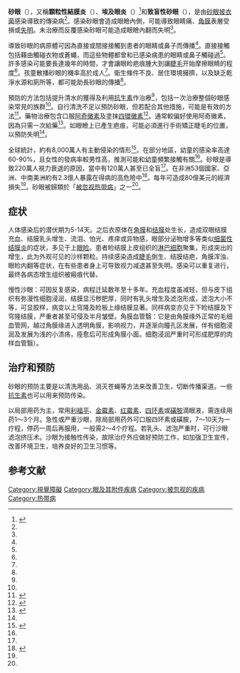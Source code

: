 {{medical}}
{{Infobox_Disease 
| Name           = 砂眼 
| Image          = Entropion and trichiasis secondary to trachoma A44-652-11.jpg
| Caption        = 用外科手術治療因砂眼導致的{{tsl|en|Entropion|瞼內翻}}與[[睫毛倒刺|睫毛倒刺]]
| DiseasesDB     = 29100 
| ICD10          = {{ICD10|A|71||a|70}} 
| ICD9           = {{ICD9|076}} | ICDO           = 
| OMIM           = 
| MedlinePlus    = 001486 
| eMedicineSubj  = oph 
| eMedicineTopic = 118 
| MeshID         = D014141 
}}

'''砂眼'''（{{lang-en|Trachoma}}），又稱'''顆粒性結膜炎'''（{{lang|en|Granular conjunctivitis}}）、'''埃及眼炎'''（{{lang|en|Egyptian ophthalmia}}）<ref>{{cite book|last=Swanner|first=Yann A. Meunier ; with contributions from Michael Hole, Takudzwa Shumba & B.J.|title=Tropical diseases : a practical guide for medical practitioners and students|year=2014|publisher=Oxford University Press, USA|location=Oxford|isbn=9780199997909|page=199|url=http://books.google.ca/books?id=ZWcGAQAAQBAJ&pg=PT222|access-date=2016-02-27|archive-date=2014-10-27|archive-url=https://web.archive.org/web/20141027043037/http://books.google.ca/books?id=ZWcGAQAAQBAJ&pg=PT222|dead-url=no}}</ref>和'''致盲性砂眼'''（{{lang|en|blinding trachoma}}），是由[[砂眼披衣菌|砂眼披衣菌]]感染導致的傳染病<ref name=WHO2013/>。感染砂眼會造成眼瞼內側{{le|肉芽組織|Granulation tissue|粗糙}}，可能導致眼睛痛、[[角膜|角膜]]表層受損或[[失明|失明]]。未治療而反覆感染砂眼可能造成眼瞼內翻而失明<ref name=WHO2013/>。

<!-- 成因 -->
導致砂眼的病原體可因為直接或間接接觸到患者的眼睛或鼻子而傳播<ref name=WHO2013/>。直接接觸包括藉由觸碰衣物或蒼蠅，而這些物體都曾和已感染病患的眼睛或鼻子觸碰過<ref name=WHO2013/>。許多感染可能要長達幾年的時間，才會讓眼睑疤痕腫大到讓[[睫毛|睫毛]]开始摩擦眼睛的程度<ref name=WHO2013/>。孩童散播砂眼的機率高於成人<ref name=WHO2013/>。衛生條件不良、居住環境擁擠，以及缺乏乾淨水源和廁所等，都可能助長砂眼的傳播<ref name=WHO2013/>。

<!-- 預防及治療 -->
預防的方法包括提升清水的獲得及利用[[抗生素|抗生素]]作治療<ref name=WHO2013/>，包括一次治療整個砂眼感染常見的族群<ref name=Evans2011/>。自行清洗不足以預防砂眼，但若配合其他措施，可能是有效的方法<ref name=Ejere2012>{{cite journal|last=Ejere|first=HO|author2=Alhassan, MB |author3=Rabiu, M |title=Face washing promotion for preventing active trachoma.|journal=The Cochrane database of systematic reviews|date=2012-04-18|volume=4|pages=CD003659|pmid=22513915|doi=10.1002/14651858.CD003659.pub3}}</ref>。藥物治療包含口服[[阿奇黴素|阿奇黴素]]及塗抹[[四環黴素|四環黴素]]<ref name=Evans2011>{{cite journal |author=Evans JR1, Solomon AW |title=Antibiotics for trachoma |journal=Cochrane Database Syst Rev |volume=16|issue=3 |pages=CD001860 |date=March 2011 |pmid=21412875 |doi=10.1002/14651858.CD001860.pub3}}</ref>。通常較偏好使用阿奇黴素，因為只需一次給藥<ref name=Mariotti2004>{{cite journal |author=Mariotti SP |title=New steps toward eliminating blinding trachoma |journal=N. Engl. J. Med. |volume=351 |issue=19 |pages=2004–7 |date=November 2004 |pmid=15525727 |doi=10.1056/NEJMe048205 |url=http://content.nejm.org/cgi/pmidlookup?view=short&pmid=15525727&promo=ONFLNS19 |access-date=2016-02-27 |archive-date=2021-03-09 |archive-url=https://web.archive.org/web/20210309153843/https://www.nejm.org/doi/full/10.1056/NEJMe048205 |dead-url=no }}</ref>。如眼瞼上已產生疤痕，可能必須進行手術矯正睫毛的位置，以預防失明<ref name=WHO2013/>。

<!-- 流行病學 -->
全球統計，約有8,000萬人有主動侵染的情形<ref name=Fen2012>{{cite journal|last=Fenwick|first=A|title=The global burden of neglected tropical diseases.|journal=Public health|date=Mar 2012|volume=126|issue=3|pages=233–6|pmid=22325616|doi=10.1016/j.puhe.2011.11.015}}</ref>。在部分地區，幼童的感染率高達60-90%，且女性的發病率較男性高，推測可能和幼童頻繁接觸有關<ref name=WHO2013/>。砂眼是導致220萬人視力衰退的原因，當中有120萬人甚至已全盲<ref name=WHO2013/>。在非洲53個國家、亞洲、中南美洲約有2.3億人暴露在得病的高危險中<ref name=WHO2013>{{cite web|title=Blinding Trachoma  Fact sheet N°382|url=http://www.who.int/mediacentre/factsheets/fs382/en/|work=World Health Organization|accessdate=2014-03-14|date=November 2013|archive-date=2015-12-06|archive-url=https://web.archive.org/web/20151206144737/http://www.who.int/mediacentre/factsheets/fs382/en/|dead-url=no}}</ref>。每年可造成80億美元的經濟損失<ref name=WHO2013/>。砂眼被歸類於「[[被忽视热带病|被忽视热带病]]」之一<ref name=Fen2012/>。

== 症状 ==
人体感染后的潜伏期为5-14天。之后衣原体在[[角膜|角膜]]和[[结膜|结膜]]处生长，造成双眼结膜充血、结膜乳头增生、流泪、怕光、疼痒或异物感，眼部分泌物增多等类似[[结膜炎|细菌性结膜炎]]的症状，多见于上[[眼睑|眼睑]]。患者睑结膜上皮组织的[[淋巴细胞|淋巴细胞]]聚集，形成突出的增生，此为外观可见的沙样颗粒。持续感染造成[[睫毛|睫毛]]倒生、结膜结疤，角膜浑浊、眼睑内翻等症状，在有些患者身上可导致视力减退甚至失明。感染可以重复进行，最终各病态增生组织被瘢痕代替。

慢性沙眼：可因反复感染，病程迁延数年至十多年。充血程度虽减轻，但与皮下组织有弥漫性细胞浸润，结膜显污秽肥厚，同时有乳头增生及滤泡形成，滤泡大小不等，可显胶样，病变以上穹隆及睑板上缘结膜显著。同样病变亦见于下睑结膜及下穹隆结膜，严重者甚至可侵及半月皱壁。角膜血管翳：它是由角膜缘外正常的毛细血管网，越过角膜缘进入透明角膜，影响视力，并逐渐向瞳孔区发展，伴有细胞浸润及发展为浅的小溃疡，痊愈后可形成角膜小面。细胞浸润严重时可形成肥厚的肉样血管翳）。

== 治疗和预防 ==


砂眼的预防主要是以清洗用品、消灭苍蝇等方法来改善卫生，切断传播渠道。一些[[抗生素|抗生素]]也可以用来预防传染。

以局部用药为主，常用[[利福平|利福平]]、[[金霉素|金霉素]]、[[红霉素|红霉素]]、[[四环素|四环素]]或[[磺胺|磺胺]]滴眼液，需连续用药1～3个月。急性或严重沙眼，除局部用药外可口服四环素或磺胺，7～10天为一疗程，停药一周后再服用，一般需2～4个疗程。若乳头、滤泡严重时，可行沙眼滤泡挤压术。沙眼为接触性传染，故除治疗外应做好预防工作，如加强卫生宣传，改善环境卫生，培养良好的卫生习惯等。

== 参考文献 ==
{{reflist}}

{{ICD-10-H1}}
{{非變形菌門革蘭氏陰性菌病原菌疾病}}
{{Diseases of Poverty}}

{{Authority control}}
[[Category:視覺障礙|Category:視覺障礙]]
[[Category:眼及其附件疾病|Category:眼及其附件疾病]]
[[Category:被忽视的疾病|Category:被忽视的疾病]]
[[Category:热带病|Category:热带病]]